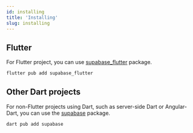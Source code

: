 ```yaml
---
id: installing
title: 'Installing'
slug: installing
---
```



## Flutter

For Flutter project, you can use [supabase_flutter](https://pub.dev/packages/supabase_flutter) package.

```bash
flutter pub add supabase_flutter
```

## Other Dart projects

For non-Flutter projects using Dart, such as server-side Dart or Angular-Dart, you can use the [supabase](https://pub.dev/packages/supabase) package. 

```bash
dart pub add supabase
```